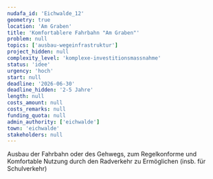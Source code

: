 ```yaml
---
nudafa_id: 'Eichwalde_12'
geometry: true
location: 'Am Graben'
title: 'Komfortablere Fahrbahn "Am Graben"'
problem: null
topics: ['ausbau-wegeinfrastruktur']
project_hidden: null
complexity_level: 'komplexe-investitionsmassnahme'
status: 'idee'
urgency: 'hoch'
start: null
deadline: '2026-06-30'
deadline_hidden: '2-5 Jahre'
length: null
costs_amount: null
costs_remarks: null
funding_quota: null
admin_authority: ['eichwalde']
town: 'eichwalde'
stakeholders: null
---
```


Ausbau der Fahrbahn oder des Gehwegs, zum Regelkonforme und Komfortable Nutzung durch den Radverkehr zu Ermöglichen (insb. für Schulverkehr)
